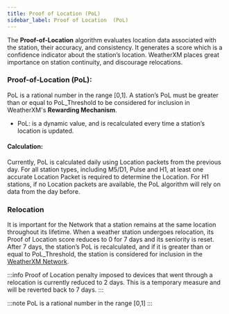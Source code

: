 ```yaml
---
title: Proof of Location (PoL)
sidebar_label: Proof of Location  (PoL)
---
```


The **Proof-of-Location** algorithm evaluates location data associated with the station, their accuracy, and consistency. It generates a score which is a confidence indicator about the station’s location. WeatherXM places great importance on station continuity, and discourage relocations.

### Proof-of-Location (PoL): 
PoL is a rational number in the range [0,1].
A station’s PoL must be greater than or equal to PoL_Threshold to be considered for inclusion in WeatherXM's **Rewarding Mechanism**.
- PoL: is a dynamic value, and is recalculated every time a station’s location is updated.

#### Calculation:
Currently, PoL is calculated daily using Location packets from the previous day.
For all station types, including M5/D1, Pulse and H1, at least one accurate Location Packet is required to determine the Location.
For H1 stations, if no Location packets are available, the PoL algorithm will rely on data from the day before.

### Relocation
It is important for the Network that a station remains at the same location throughout its lifetime.
When a weather station undergoes relocation, its Proof of Location score reduces to 0 for 7 days and its seniority is reset. 
After 7 days, the station’s PoL is recalculated, and if it is greater than or equal to PoL_Threshold, the station is considered for inclusion in the [WeatherXM Network](https://weatherxm.network/).

:::info
Proof of Location penalty imposed to devices that went through a relocation is currently reduced to 2 days. This is a temporary measure and will be reverted back to 7 days.
:::

:::note
PoL is a rational number in the range [0,1]
::: 